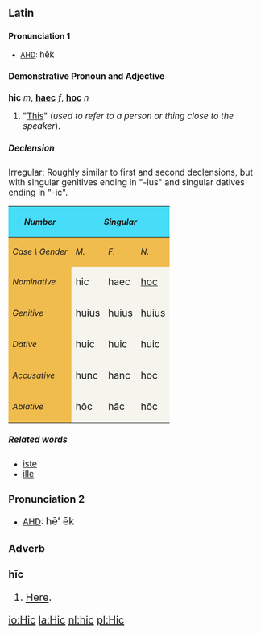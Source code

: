 ==Latin==
===Pronunciation 1===
*[[AHD]]: <big> h&#275;k 

====Demonstrative Pronoun and Adjective====
'''hic''' ''m'', '''[[haec]]''' ''f'', '''[[hoc]]''' ''n''

# "[[This]]" (''used to refer to a person or thing close to the speaker'').

=====Declension=====
Irregular: Roughly similar to first and second declensions, but with singular genitives ending in "-ius" and singular datives ending in "-ic".
{| cellpadding="5" border="1"
!style="background:#47DCF8;"| ''Number''
!style="background:#47DCF8;" colspan=3| ''Singular''
|
!style="background:#47DCF8;" colspan=3| ''Plural''
|-
!style="background:#F1BC4E;"|''Case \ Gender''
!style="background:#F1BC4E;"| ''M.''
!style="background:#F1BC4E;"| ''F.''
!style="background:#F1BC4E;"| ''N.''
|
!style="background:#F1BC4E;"| ''MM.''
!style="background:#F1BC4E;"| ''FF.''
!style="background:#F1BC4E;"| ''NN.''
|-
!style="background:#F1BC4E;"| ''Nominative''
|style="background:#F5F5EE;"| <big>hic  
|style="background:#F5F5EE;"| <big>haec
|style="background:#F5F5EE;"| <big>[[hoc]]
|
|style="background:#F5F5EE;"| <big>h&#299; 
|style="background:#F5F5EE;"| <big>hae
|style="background:#F5F5EE;"| <big>haec
|-
!style="background:#F1BC4E;"| ''Genitive''
|style="background:#F5F5EE;"| <big>huius 
|style="background:#F5F5EE;"| <big>huius
|style="background:#F5F5EE;"| <big>huius
|
|style="background:#F5F5EE;"| <big>h&#333;rum 
|style="background:#F5F5EE;"| <big>h&#257;rum

|style="background:#F5F5EE;"| <big>h&#333;rum
|-
!style="background:#F1BC4E;"| ''Dative''
|style="background:#F5F5EE;"| <big>huic 
|style="background:#F5F5EE;"| <big>huic
|style="background:#F5F5EE;"| <big>huic
|
|style="background:#F5F5EE;"| <big>h&#299;s
|style="background:#F5F5EE;"| <big>h&#299;s 
|style="background:#F5F5EE;"| <big>h&#299;s
|-
!style="background:#F1BC4E;"| ''Accusative''
|style="background:#F5F5EE;"| <big>hunc
|style="background:#F5F5EE;"| <big>hanc
|style="background:#F5F5EE;"| <big>hoc
|
|style="background:#F5F5EE;"| <big>h&#333;s
|style="background:#F5F5EE;"| <big>h&#257;s
|style="background:#F5F5EE;"| <big>haec
|-
!style="background:#F1BC4E;"| ''Ablative''
|style="background:#F5F5EE;"| <big>h&#333;c
|style="background:#F5F5EE;"| <big>h&#257;c
|style="background:#F5F5EE;"| <big>h&#333;c
|
|style="background:#F5F5EE;"| <big>h&#299;s
|style="background:#F5F5EE;"| <big>h&#299;s
|style="background:#F5F5EE;"| <big>h&#299;s
|}

=====Related words=====
* [[iste]]
* [[ille]]

===Pronunciation 2===
*[[AHD]]: <big> h&#275;&prime; &#275;k 

====Adverb====
'''h&#299;c'''
# [[Here]].

[[io:Hic]]
[[la:Hic]]
[[nl:hic]]
[[pl:Hic]]